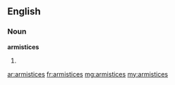 ==English==

===Noun===
'''armistices'''

# {{plural of|[[armistice]]}}

[[ar:armistices]]
[[fr:armistices]]
[[mg:armistices]]
[[my:armistices]]